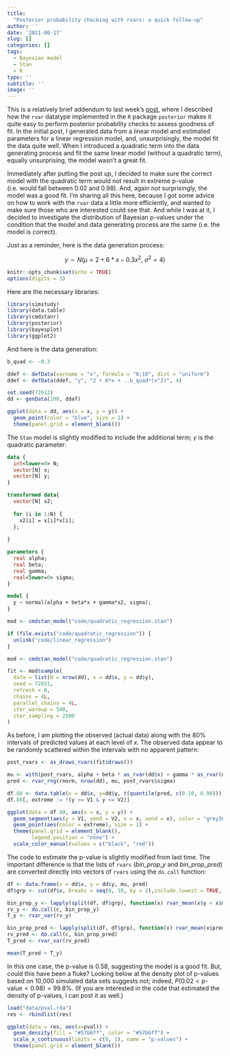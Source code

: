 ```yaml
---
title: 
  "Posterior probability checking with rvars: a quick follow-up"
author: ''
date: '2021-08-17'
slug: []
categories: []
tags:
  - Bayesian model
  - Stan
  - R
type: ''
subtitle: ''
image: ''
---
```


This is a relatively brief addendum to last week's [post](https://www.rdatagen.net/post/2021-08-10-fitting-your-model-is-only-the-begining-bayesian-posterior-probability-checks/), where I described how the `rvar` datatype implemented in the `R` package `posterior` makes it quite easy to perform posterior probability checks to assess goodness of fit. In the initial post, I generated data from a linear model and estimated parameters for a linear regression model, and, unsurprisingly, the model fit the data quite well. When I introduced a quadratic term into the data generating process and fit the same linear model (without a quadratic term), equally unsurprising, the model wasn't a great fit. 

Immediately after putting the post up, I decided to make sure the correct model with the quadratic term would not result in extreme p-value (i.e. would fall between 0.02 and 0.98). And, again not surprisingly, the model was a good fit. I'm sharing all this here, because I got some advice on how to work with the `rvar` data a little more efficiently, and wanted to make sure those who are interested could see that. And while I was at it, I decided to investigate the distribution of Bayesian p-values under the condition that the model and data generating process are the same (i.e. the model is correct).

Just as a reminder, here is the data generation process:

$$y \sim N(\mu = 2 + 6*x - 0.3x^2, \ \sigma^2 = 4)$$

```r
knitr::opts_chunk$set(echo = TRUE)
options(digits = 3)
```

Here are the necessary libraries:

```r
library(simstudy)
library(data.table)
library(cmdstanr)
library(posterior)
library(bayesplot)
library(ggplot2)
```

And here is the data generation:

```r
b_quad <- -0.3

ddef <- defData(varname = "x", formula = "0;10", dist = "uniform")
ddef <- defData(ddef, "y", "2 + 6*x + ..b_quad*(x^2)", 4)

set.seed(72612)
dd <- genData(100, ddef)
```

```r
ggplot(data = dd, aes(x = x, y = y)) +
  geom_point(color = "blue", size = 1) +
  theme(panel.grid = element_blank())
```

The `Stan` model is slightly modified to include the additional term; $\gamma$ is the quadratic parameter:

```stan
data {
  int<lower=0> N;
  vector[N] x;
  vector[N] y;
}

transformed data{
  vector[N] x2;
  
  for (i in 1:N) {
    x2[i] = x[i]*x[i];
  };
  
}

parameters {
  real alpha;
  real beta;
  real gamma;
  real<lower=0> sigma;
}

model {
  y ~ normal(alpha + beta*x + gamma*x2, sigma);
}
```

```r
mod <- cmdstan_model("code/quadratic_regression.stan")
```

```r
if (file.exists("code/quadratic_regression")) {
  unlink("code/linear_regression")
}

mod <- cmdstan_model("code/quadratic_regression.stan")
```

```r
fit <- mod$sample(
  data = list(N = nrow(dd), x = dd$x, y = dd$y),
  seed = 72651,
  refresh = 0,
  chains = 4L,
  parallel_chains = 4L,
  iter_warmup = 500,
  iter_sampling = 2500
)
```

As before, I am plotting the observed (actual data) along with the 80% intervals of predicted values at each level of $x$. The observed data appear to be randomly scattered within the intervals with no apparent pattern:

```r
post_rvars <- as_draws_rvars(fit$draws())

mu <- with(post_rvars, alpha + beta * as_rvar(dd$x) + gamma * as_rvar(dd$x^2))
pred <- rvar_rng(rnorm, nrow(dd), mu, post_rvars$sigma)

df.80 <- data.table(x = dd$x, y=dd$y, t(quantile(pred, c(0.10, 0.90))))
df.80[, extreme := !(y >= V1 & y <= V2)]
```


```r
ggplot(data = df.80, aes(x = x, y = y)) +
  geom_segment(aes(y = V1, yend = V2, x = x, xend = x), color = "grey30", size = .1) +
  geom_point(aes(color = extreme), size = 1) +
  theme(panel.grid = element_blank(),
        legend.position = "none") +
  scale_color_manual(values = c("black", "red"))
```

The code to estimate the p-value is slightly modified from last time. The important difference is that the lists of `rvars` (*bin_prop_y* and *bin_prop_pred*) are converted directly into vectors of `rvars` using the `do.call` function:

```r
df <- data.frame(x = dd$x, y = dd$y, mu, pred)
df$grp <- cut(df$x, breaks = seq(0, 10, by = 2),include.lowest = TRUE, labels=FALSE)

bin_prop_y <- lapply(split(df, df$grp), function(x) rvar_mean(x$y < x$mu))
rv_y <- do.call(c, bin_prop_y)
T_y <- rvar_var(rv_y)

bin_prop_pred <- lapply(split(df, df$grp), function(x) rvar_mean(x$pred < x$mu))
rv_pred <- do.call(c, bin_prop_pred)
T_pred <- rvar_var(rv_pred)

mean(T_pred > T_y)
```

In this one case, the p-value is 0.58, suggesting the model is a good fit. But, could this have been a fluke? Looking below at the density plot of p-values based on 10,000 simulated data sets suggests not; indeed, $P(0.02 < \text{p-value} < 0.98) = 99.8\%.$ (If you are interested in the code that estimated the density of p-values, I can post it as well.)

```r
load("data/pval.rda")
res <- rbindlist(res)

ggplot(data = res, aes(x=pval)) +
  geom_density(fill = "#57b6ff", color = "#57b6ff") +
  scale_x_continuous(limits = c(0, 1), name = "p-values") +
  theme(panel.grid = element_blank())
```
